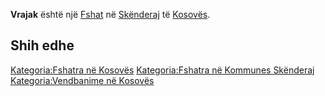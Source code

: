 {{Fshat në Kosovës
 | Emri                = Vrajak
| sqi_D_name = Vrajak
| sqi_D_FULL_NAME_RO = Vrajak
| sqi_D_FULL_NAME_ND_RO = Vrajak
| sqi_D_SORT_NAME_RG = VRAJAK
| sqi_D_FULL_NAME_RG = Vrajak
| sqi_D_FULL_NAME_ND_RG = Vrajak
| sqi_V_name = Vranjak
| sqi_V_FULL_NAME_RO = Vranjak Vranjakë Vrajakë
| sqi_V_FULL_NAME_ND_RO = Vranjak Vranjake Vrajake
| sqi_V_SORT_NAME_RG = VRANJAK VRANJAKE VRAJAKE
| sqi_V_FULL_NAME_RG = Vranjak Vranjakë Vrajakë
| sqi_V_FULL_NAME_ND_RG = Vranjak Vranjake Vrajake
| srp_N_name = Vranjak
| srp_N_FULL_NAME_RO = Vranjak
| srp_N_FULL_NAME_ND_RO = Vranjak
| srp_N_SORT_NAME_RG = VRANJAK
| srp_N_FULL_NAME_RG = Vranjak
| srp_N_FULL_NAME_ND_RG = Vranjak
| srp_NS_name = Врањак
| srp_NS_FULL_NAME_RO = Врањак
| srp_NS_FULL_NAME_ND_RO = Врањак
| srp_NS_SORT_NAME_RG = ВРАЊАК
| srp_NS_FULL_NAME_RG = Врањак
| srp_NS_FULL_NAME_ND_RG = Врањак

 | Emri (Rasa dhanore) = 
 | Figura              = 
 | Shteti              = Kosovo
 | Komuna              = Skënderaj
 | Kodi postar         = 
 | Sipërfaqja          = 

 | Popullsia           = 

 | Regj. i popullsisë  = 
 | Dend. e popullsisë  = 
 | Faqja zyrtare       = 
 <!--- Koordinatat ----> 
 | Gjerësia            = 42.415556
 | Gjatësia            = 20.573889
 | Lartësia            = 
}}
'''Vrajak''' është një [[Fshat]] në [[Skënderaj]] të [[Kosovës]].

<!-- == Gjeografia == -->
<!-- == Historia == -->
<!-- == Demografia == -->
== Shih edhe ==
{{Komuna Skënderaj}}
{{Kosovo-Administrata-Cung}}

[[Kategoria:Fshatra në Kosovës]]
[[Kategoria:Fshatra në Kommunes Skënderaj]]
[[Kategoria:Vendbanime në Kosovës]]